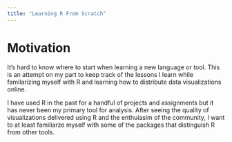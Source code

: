 ```yaml
---
title: "Learning R From Scratch"
---
```


# Motivation

It's hard to know where to start when learning a new language or tool. This is an attempt on my part to keep track of the lessons I learn while familarizing myself with R and learning how to distribute data visualizations online.

I have used R in the past for a handful of projects and assignments but it has never been my primary tool for analysis. After seeing the quality of visualizations delivered using R and the enthuiasim of the community, I want to at least familiarze myself with some of the packages that distinguish R from other tools.